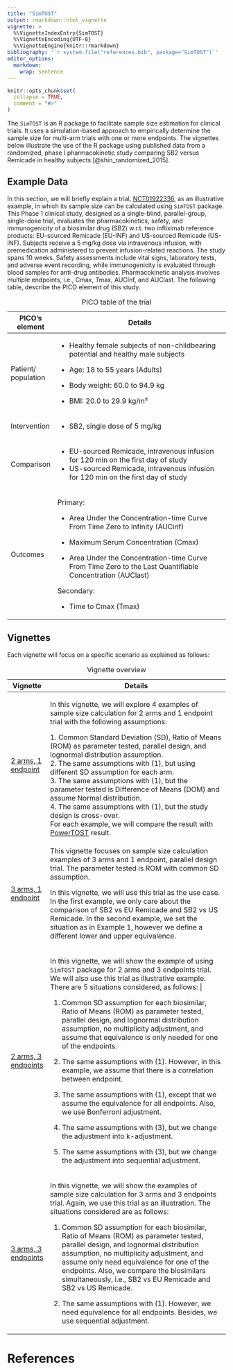 ```yaml
---
title: "SimTOST"
output: rmarkdown::html_vignette
vignette: >
  %\VignetteIndexEntry{SimTOST}
  %\VignetteEncoding{UTF-8}
  %\VignetteEngine{knitr::rmarkdown}
bibliography: '`r system.file("references.bib", package="SimTOST")`'
editor_options: 
  markdown: 
    wrap: sentence
---
```


```r
knitr::opts_chunk$set(
  collapse = TRUE,
  comment = "#>"
)
```

The `SimTOST` is an R package to facilitate sample size estimation for clinical trials.
It uses a simulation-based approach to empirically determine the sample size for multi-arm trials with one or more endpoints.
The vignettes below illustrate the use of the R package using published data from a randomized, phase I pharmacokinetic study comparing SB2 versus Remicade in healthy subjects [@shin_randomized_2015].

## Example Data

In this section, we will briefly explain a trial, [NCT01922336](https://clinicaltrials.gov/study/NCT01922336#study-overview), as an illustrative example, in which its sample size can be calculated using `SimTOST` package.
This Phase 1 clinical study, designed as a single-blind, parallel-group, single-dose trial, evaluates the pharmacokinetics, safety, and immunogenicity of a biosimilar drug (SB2) w.r.t. two infliximab reference products: EU-sourced Remicade (EU-INF) and US-sourced Remicade (US-INF).
Subjects receive a 5 mg/kg dose via intravenous infusion, with premedication administered to prevent infusion-related reactions.
The study spans 10 weeks.
Safety assessments include vital signs, laboratory tests, and adverse event recording, while immunogenicity is evaluated through blood samples for anti-drug antibodies.
Pharmacokinetic analysis involves multiple endpoints, i.e., Cmax, Tmax, AUCInf, and AUClast.
The following table, describe the PICO element of this study.

+---------------------+-------------------------------------------------------------------------------------------------------------+
| PICO's element      | Details                                                                                                     |
+=====================+=============================================================================================================+
| Patient/ population | -   Healthy female subjects of non-childbearing potential and healthy male subjects                         |
|                     |                                                                                                             |
|                     | -   Age: 18 to 55 years (Adults)                                                                            |
|                     |                                                                                                             |
|                     | -   Body weight: 60.0 to 94.9 kg                                                                            |
|                     |                                                                                                             |
|                     | -   BMI: 20.0 to 29.9 kg/m²                                                                                 |
+---------------------+-------------------------------------------------------------------------------------------------------------+
| Intervention        | -   SB2, single dose of 5 mg/kg                                                                             |
+---------------------+-------------------------------------------------------------------------------------------------------------+
| Comparison          | -   EU-sourced Remicade, intravenous infusion for 120 min on the first day of study                         |
|                     | -   US-sourced Remicade, intravenous infusion for 120 min on the first day of study                         |
+---------------------+-------------------------------------------------------------------------------------------------------------+
| Outcomes            | Primary:                                                                                                    |
|                     |                                                                                                             |
|                     | -   Area Under the Concentration-time Curve From Time Zero to Infinity (AUCinf)                             |
|                     |                                                                                                             |
|                     | -   Maximum Serum Concentration (Cmax)                                                                      |
|                     |                                                                                                             |
|                     | -   Area Under the Concentration-time Curve From Time Zero to the Last Quantifiable Concentration (AUClast) |
|                     |                                                                                                             |
|                     | Secondary:                                                                                                  |
|                     |                                                                                                             |
|                     | -   Time to Cmax (Tmax)                                                                                     |
+---------------------+-------------------------------------------------------------------------------------------------------------+

: PICO table of the trial

## Vignettes

Each vignette will focus on a specific scenario as explained as follows:

+-----------------------------------------------------+------------------------------------------------------------------------------------------------------------------------------------------------------------------------------------------------------------------------------------------------------------------------------------------------------------------------------------------+
| Vignette                                            | Details                                                                                                                                                                                                                                                                                                                                  |
+=====================================================+==========================================================================================================================================================================================================================================================================================================================================+
| [2 arms, 1 endpoint](individual_ep.html)            | In this vignette, we will explore 4 examples of sample size calculation for 2 arms and 1 endpoint trial with the following assumptions:                                                                                                                                                                                                  |
|                                                     |                                                                                                                                                                                                                                                                                                                                          |
| |                                                   | | 1. Common Standard Deviation (SD), Ratio of Means (ROM) as parameter tested, parallel design, and lognormal distribution assumption.                                                                                                                                                                                                   |
|                                                     |                                                                                                                                                                                                                                                                                                                                          |
|                                                     | | 2. The same assumptions with (1), but using different SD assumption for each arm.                                                                                                                                                                                                                                                      |
|                                                     |                                                                                                                                                                                                                                                                                                                                          |
|                                                     | | 3. The same assumptions with (1), but the parameter tested is Difference of Means (DOM) and assume Normal distribution.                                                                                                                                                                                                                |
|                                                     |                                                                                                                                                                                                                                                                                                                                          |
|                                                     | | 4. The same assumptions with (1), but the study design is cross-over.                                                                                                                                                                                                                                                                  |
|                                                     |                                                                                                                                                                                                                                                                                                                                          |
|                                                     | | For each example, we will compare the result with [PowerTOST](https://cran.r-project.org/web/packages/PowerTOST/PowerTOST.pdf) result.                                                                                                                                                                                                 |
+-----------------------------------------------------+------------------------------------------------------------------------------------------------------------------------------------------------------------------------------------------------------------------------------------------------------------------------------------------------------------------------------------------+
| [3 arms, 1 endpoint](individual_ep_three_arms.html) | This vignette focuses on sample size calculation examples of 3 arms and 1 endpoint, parallel design trial. The parameter tested is ROM with common SD assumption.                                                                                                                                                                        |
|                                                     |                                                                                                                                                                                                                                                                                                                                          |
| |                                                   | In this vignette, we will use this trial as the use case. In the first example, we only care about the comparison of SB2 vs EU Remicade and SB2 vs US Remicade. In the second example, we set the situation as in Example 1, however we define a different lower and upper equivalence.                                                  |
+-----------------------------------------------------+------------------------------------------------------------------------------------------------------------------------------------------------------------------------------------------------------------------------------------------------------------------------------------------------------------------------------------------+
| [2 arms, 3 endpoints](three_ep_two_arms.html)       | In this vignette, we will show the example of using `SimTOST` package for 2 arms and 3 endpoints trial. We will also use this trial as illustrative example. There are 5 situations considered, as follows:                                                                                                                        |
|                                                     |                                                                                                                                                                                                                                                                                                                                          |
|                                                     | 1.  Common SD assumption for each biosimilar, Ratio of Means (ROM) as parameter tested, parallel design, and lognormal distribution assumption, no multiplicity adjustment, and assume that equivalence is only needed for one of the endpoints.                                                                                         |
|                                                     |                                                                                                                                                                                                                                                                                                                                          |
|                                                     | 2.  The same assumptions with (1). However, in this example, we assume that there is a correlation between endpoint.                                                                                                                                                                                                                     |
|                                                     |                                                                                                                                                                                                                                                                                                                                          |
|                                                     | 3.  The same assumptions with (1), except that we assume the equivalence for all endpoints. Also, we use Bonferroni adjustment.                                                                                                                                                                                                          |
|                                                     |                                                                                                                                                                                                                                                                                                                                          |
|                                                     | 4.  The same assumptions with (3), but we change the adjustment into k-adjustment.                                                                                                                                                                                                                                                       |
|                                                     |                                                                                                                                                                                                                                                                                                                                          |
|                                                     | 5.  The same assumptions with (3), but we change the adjustment into sequential adjustment.                                                                                                                                                                                                                                              |
+-----------------------------------------------------+------------------------------------------------------------------------------------------------------------------------------------------------------------------------------------------------------------------------------------------------------------------------------------------------------------------------------------------+
| [3 arms, 3 endpoints](three_ep_three_arms.html)     | In this vignette, we will show the examples of sample size calculation for 3 arms and 3 endpoints trial. Again, we use this trial as an illustration. The situations considered are as follows:                                                                                                                                          |
|                                                     |                                                                                                                                                                                                                                                                                                                                          |
|                                                     | 1.  Common SD assumption for each biosimilar, Ratio of Means (ROM) as parameter tested, parallel design, and lognormal distribution assumption, no multiplicity adjustment, and assume only need equivalence for one of the endpoints. Also, we compare the biosimilars simultaneously, i.e., SB2 vs EU Remicade and SB2 vs US Remicade. |
|                                                     |                                                                                                                                                                                                                                                                                                                                          |
|                                                     | 2.  The same assumptions with (1). However, we need equivalence for all endpoints. Besides, we use sequential adjustment.                                                                                                                                                                                                                |
+-----------------------------------------------------+------------------------------------------------------------------------------------------------------------------------------------------------------------------------------------------------------------------------------------------------------------------------------------------------------------------------------------------+

: Vignette overview

# References
